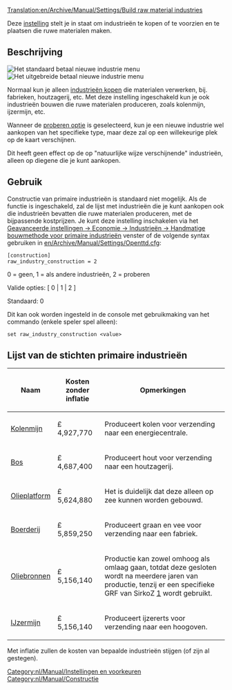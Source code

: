 [[Translation:en/Archive/Manual/Settings/Build raw material industries]]


[[Category:nl/Manual/Instellingen en voorkeuren]]
[[Category:nl/Manual/Constructie]]

Deze [[nl/Archive/Manual/Settings/Geavanceerde instellingen/Economie#handmatige-bouwmethode-voor-primaire-industrieen|instelling]] stelt je in staat om industrieën te kopen of te voorzien en te plaatsen die ruwe materialen maken.

== Beschrijving ==
[[File:nl/Archive/Manual/Settings/Nieuwe industrie standaard.png|right|frame|Het standaard betaal nieuwe industrie menu]]
[[File:en/Nieuwe industrie  uitgebreid.png|right|frame|Het uitgebreide betaal nieuwe industrie menu]]

Normaal kun je alleen [[nl/Manual/Industrie#nieuwe-industrieen-bekostigen|industrieën kopen]] die materialen verwerken, bij. fabrieken, houtzagerij, etc. Met deze instelling ingeschakeld kun je ook industrieën bouwen die ruwe materialen produceren, zoals kolenmijn, ijzermijn, etc.

Wanneer de [[nl/Archive/Manual/Settings/Geavanceerde instellingen/Economie#handmatige-bouwmethode-voor-primaire-industrieen|proberen optie]] is geselecteerd, kun je een nieuwe industrie wel aankopen van het specifieke type, maar deze zal op een willekeurige plek op de kaart verschijnen.

Dit heeft geen effect op de op "natuurlijke wijze verschijnende" industrieën, alleen op diegene die je kunt aankopen.

== Gebruik ==

Constructie van primaire industrieën is standaard niet mogelijk. Als de functie is ingeschakeld, zal de lijst met industrieën die je kunt aankopen ook die industrieën bevatten die ruwe materialen produceren, met de bijpassende kostprijzen. Je kunt deze instelling inschakelen via het [[nl/Archive/Manual/Settings/Geavanceerde instellingen/Economie#handmatige-bouwmethode-voor-primaire-industrieen|Geavanceerde instellingen -> Economie -> Industrieën -> Handmatige bouwmethode voor primaire industrieën]] venster of de volgende syntax gebruiken in [[en/Archive/Manual/Settings/Openttd.cfg]]:

<pre>
[construction]
raw_industry_construction = 2
</pre>

0 = geen, 1 = als andere industrieën, 2 = proberen

Valide opties: [ 0 | 1 | 2 ]

Standaard: 0

Dit kan ook worden ingesteld in de console met gebruikmaking van het commando (enkele speler spel alleen):

<pre>
set raw_industry_construction <value>
</pre>

==Lijst van de stichten primaire industrieën==

{| class="wikitable"

|-

! Naam

! Kosten zonder inflatie

! Opmerkingen

|-

| [[nl/Manual/Base Set/Industries/Kolenmijn|Kolenmijn]]
| £ 4,927,770

| Produceert kolen voor verzending naar een energiecentrale.

|-

| [[nl/Manual/Base Set/Industries/Bos|Bos]]
| £ 4,687,400

| Produceert hout voor verzending naar een houtzagerij.

|-

| [[nl/Manual/Base Set/Industries/Olieplatform|Olieplatform]]
| £ 5,624,880

| Het is duidelijk dat deze alleen op zee kunnen worden gebouwd.
|-

| [[nl/Manual/Base Set/Industries/Boerderij|Boerderij]]
| £ 5,859,250

| Produceert graan en vee voor verzending naar een fabriek.

|-

| [[nl/Manual/Base Set/Industries/Oliebronnen|Oliebronnen]]
| £ 5,156,140

| Productie kan zowel omhoog als omlaag gaan, totdat deze gesloten wordt na meerdere jaren van productie, tenzij er een specifieke GRF van SirkoZ [http://grfcrawler.tt-forums.net/details.php?do=details&id=233] wordt gebruikt.

|-

| [[nl/Manual/Base Set/Industries/IJzermijn|IJzermijn]]
| £ 5,156,140

| Produceert ijzererts voor verzending naar een hoogoven.
|}

Met inflatie zullen de kosten van bepaalde industrieën stijgen (of zijn al gestegen).